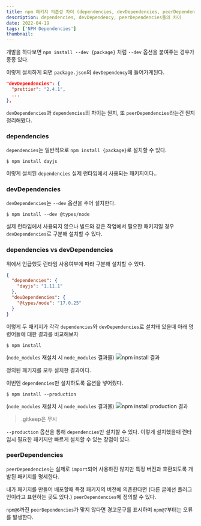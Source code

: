 ```yaml
---
title: npm 패키지 의존성 차이 (dependencies, devDependencies, peerDependencies)
description: dependencies, devDependency, peerDependencies들의 차이
date: 2022-04-19
tags: ['NPM Dependencies']
thumbnail:
---
```


개발을 하다보면 `npm install --dev {package}` 처럼 `--dev` 옵션을 붙여주는 경우가 종종 있다.

이렇게 설치하게 되면 `package.json`의 `devDependency`에 들어가게된다.

```json
"devDependencies": {
  "prettier": "2.4.1",
  ...
},
```

`devDependencies`과 `dependencies`의 차이는 뭔지, 또 `peerDependencies`라는건 뭔지 정리해봤다.

### dependencies

`dependencies`는 일반적으로 `npm install {package}`로 설치할 수 있다.

```shell
$ npm install dayjs
```

이렇게 설치된 `dependencies` 실제 런타임에서 사용되는 패키지이다..

### devDependencies

`devDependencies`는 `--dev` 옵션을 주어 설치한다.

```shell
$ npm install --dev @types/node
```

실제 런타임에서 사용되지 않으나 빌드와 같은 작업에서 필요한 패키지일 경우 `devDependencies`로 구분해 설치할 수 있다.

### dependencies vs devDependencies

위에서 언급했듯 런타임 사용여부에 따라 구분해 설치할 수 있다.

```json
{
  "dependencies": {
    "dayjs": "1.11.1"
  },
  "devDependencies": {
    "@types/node": "17.0.25"
  }
}
```

이렇게 두 패키지가 각각 `dependencies`와 `devDependencies`로 설치돼 있을때 아래 명령어들에 대한 결과를 비교해보자

```shell
$ npm install
```

(`node_modules` 재설치 시 `node_modules` 결과물)
![npm install 결과](dev-and-dep.png)

정의된 패키지를 모두 설치한 결과이다.

이번엔 `dependencies`만 설치하도록 옵션을 넣어줬다.

```shell
$ npm install --production
```

(`node_modules` 재설치 시 `node_modules` 결과물)
![npm install production 결과](dep-only.png)

> .gitkeep은 무시

`--production` 옵션을 통해 `dependencies`만 설치할 수 있다. 이렇게 설치했을때 런타임시 필요한 패키지만 빠르게 설치할 수 있는 장점이 있다.

### peerDependencies

`peerDependencies`는 실제로 `import`되어 사용하진 않지만 특정 버전과 호환되도록 개발된 패키지를 명세한다.

내가 패키지를 만들어 배포할때 특정 패키지의 버전에 의존한다면 (다른 글에선 플러그인이라고 표현하는 곳도 있다.) `peerDependencies`에 정의할 수 있다.

`npm@6`까진 `peerDependencies`가 맞지 않다면 경고문구를 표시하며 `npm@7`부터는 오류를 발생한다.

